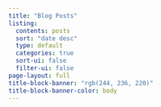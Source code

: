 ```yaml
---
title: "Blog Posts"
listing:
  contents: posts
  sort: "date desc"
  type: default
  categories: true
  sort-ui: false
  filter-ui: false
page-layout: full
title-block-banner: "rgb(244, 236, 220)"
title-block-banner-color: body
---
```



